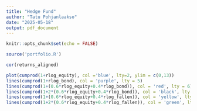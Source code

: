 ```yaml
---
title: "Hedge Fund"
author: "Tatu Pohjanlaakso"
date: "2025-05-18"
output: pdf_document
---
```


```r
knitr::opts_chunk$set(echo = FALSE)
```

```r
source('portfolio.R')
```

```r
cor(returns_aligned)
```

```r
plot(cumprod(1+rlog_equity), col ='blue', lty=2, ylim = c(0,13))
lines(cumprod(1+rlog_bond), col = 'purple', lty = 5)
lines(cumprod(1+(0.6*rlog_equity+0.4*rlog_bond)), col = 'red', lty = 6)
lines(cumprod(1+2*(0.6*rlog_equity+0.4*rlog_bond)), col = 'black', lty = 6)
lines(cumprod(1+(0.6*rlog_equity+0.4*rlog_fallen)), col = 'yellow', lty = 7)
lines(cumprod(1+2*(0.6*rlog_equity+0.4*rlog_fallen)), col = 'green', lty = 7)
```

```r

```

```r

```

```r

```